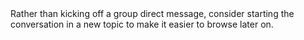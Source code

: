 
<SendDm />

<ZulipTip>
  Rather than kicking off a group direct message, consider starting the
  conversation in a new topic to make it easier to browse later on.
</ZulipTip>
